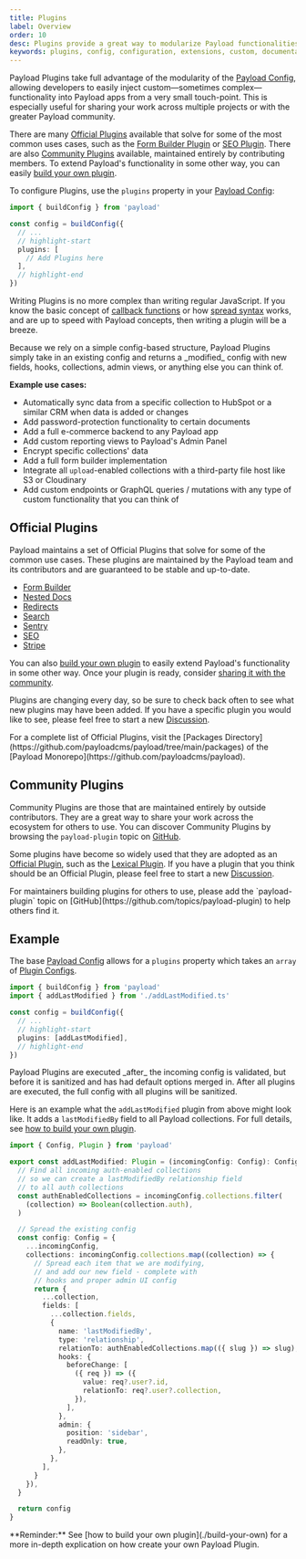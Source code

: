 ```yaml
---
title: Plugins
label: Overview
order: 10
desc: Plugins provide a great way to modularize Payload functionalities into easy-to-use enhancements and extensions of your Payload apps.
keywords: plugins, config, configuration, extensions, custom, documentation, Content Management System, cms, headless, javascript, node, react, nextjs
---
```


Payload Plugins take full advantage of the modularity of the [Payload Config](../configuration/overview), allowing developers to easily inject custom—sometimes complex—functionality into Payload apps from a very small touch-point. This is especially useful for sharing your work across multiple projects or with the greater Payload community.

There are many [Official Plugins](#official-plugins) available that solve for some of the most common uses cases, such as the [Form Builder Plugin](./form-builder) or [SEO Plugin](./seo). There are also [Community Plugins](#community-plugins) available, maintained entirely by contributing members. To extend Payload's functionality in some other way, you can easily [build your own plugin](./build-your-own).

To configure Plugins, use the `plugins` property in your [Payload Config](../configuration/overview):

```ts
import { buildConfig } from 'payload'

const config = buildConfig({
  // ...
  // highlight-start
  plugins: [
    // Add Plugins here
  ],
  // highlight-end
})
```

Writing Plugins is no more complex than writing regular JavaScript. If you know the basic concept of [callback functions](https://developer.mozilla.org/en-US/docs/Glossary/Callback_function) or how [spread syntax](https://developer.mozilla.org/en-US/docs/Web/JavaScript/Reference/Operators/Spread_syntax) works, and are up to speed with Payload concepts, then writing a plugin will be a breeze.

<Banner type="success">
  Because we rely on a simple config-based structure, Payload Plugins simply
  take in an existing config and returns a _modified_ config with new fields,
  hooks, collections, admin views, or anything else you can think of.
</Banner>

**Example use cases:**

- Automatically sync data from a specific collection to HubSpot or a similar CRM when data is added or changes
- Add password-protection functionality to certain documents
- Add a full e-commerce backend to any Payload app
- Add custom reporting views to Payload's Admin Panel
- Encrypt specific collections' data
- Add a full form builder implementation
- Integrate all `upload`-enabled collections with a third-party file host like S3 or Cloudinary
- Add custom endpoints or GraphQL queries / mutations with any type of custom functionality that you can think of

## Official Plugins

Payload maintains a set of Official Plugins that solve for some of the common use cases. These plugins are maintained by the Payload team and its contributors and are guaranteed to be stable and up-to-date.

- [Form Builder](./form-builder)
- [Nested Docs](./nested-docs)
- [Redirects](./redirects)
- [Search](./search)
- [Sentry](./sentry)
- [SEO](./seo)
- [Stripe](./stripe)

You can also [build your own plugin](./build-your-own) to easily extend Payload's functionality in some other way. Once your plugin is ready, consider [sharing it with the community](#community-plugins).

Plugins are changing every day, so be sure to check back often to see what new plugins may have been added. If you have a specific plugin you would like to see, please feel free to start a new [Discussion](https://github.com/payloadcms/payload/discussions).

<Banner type="warning">
  For a complete list of Official Plugins, visit the [Packages
  Directory](https://github.com/payloadcms/payload/tree/main/packages) of the
  [Payload Monorepo](https://github.com/payloadcms/payload).
</Banner>

## Community Plugins

Community Plugins are those that are maintained entirely by outside contributors. They are a great way to share your work across the ecosystem for others to use. You can discover Community Plugins by browsing the `payload-plugin` topic on [GitHub](https://github.com/topics/payload-plugin).

Some plugins have become so widely used that they are adopted as an [Official Plugin](#official-plugins), such as the [Lexical Plugin](https://github.com/AlessioGr/payload-plugin-lexical). If you have a plugin that you think should be an Official Plugin, please feel free to start a new [Discussion](https://github.com/payloadcms/payload/discussions).

<Banner type="warning">
  For maintainers building plugins for others to use, please add the
  `payload-plugin` topic on [GitHub](https://github.com/topics/payload-plugin)
  to help others find it.
</Banner>

## Example

The base [Payload Config](../configuration/overview) allows for a `plugins` property which takes an `array` of [Plugin Configs](./build-your-own).

```ts
import { buildConfig } from 'payload'
import { addLastModified } from './addLastModified.ts'

const config = buildConfig({
  // ...
  // highlight-start
  plugins: [addLastModified],
  // highlight-end
})
```

<Banner type="warning">
  Payload Plugins are executed _after_ the incoming config is validated, but
  before it is sanitized and has had default options merged in. After all
  plugins are executed, the full config with all plugins will be sanitized.
</Banner>

Here is an example what the `addLastModified` plugin from above might look like. It adds a `lastModifiedBy` field to all Payload collections. For full details, see [how to build your own plugin](./build-your-own).

```ts
import { Config, Plugin } from 'payload'

export const addLastModified: Plugin = (incomingConfig: Config): Config => {
  // Find all incoming auth-enabled collections
  // so we can create a lastModifiedBy relationship field
  // to all auth collections
  const authEnabledCollections = incomingConfig.collections.filter(
    (collection) => Boolean(collection.auth),
  )

  // Spread the existing config
  const config: Config = {
    ...incomingConfig,
    collections: incomingConfig.collections.map((collection) => {
      // Spread each item that we are modifying,
      // and add our new field - complete with
      // hooks and proper admin UI config
      return {
        ...collection,
        fields: [
          ...collection.fields,
          {
            name: 'lastModifiedBy',
            type: 'relationship',
            relationTo: authEnabledCollections.map(({ slug }) => slug),
            hooks: {
              beforeChange: [
                ({ req }) => ({
                  value: req?.user?.id,
                  relationTo: req?.user?.collection,
                }),
              ],
            },
            admin: {
              position: 'sidebar',
              readOnly: true,
            },
          },
        ],
      }
    }),
  }

  return config
}
```

<Banner type="success">
  **Reminder:** See [how to build your own plugin](./build-your-own) for a more
  in-depth explication on how create your own Payload Plugin.
</Banner>
